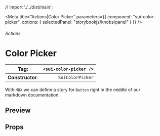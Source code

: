 
// import './../dist/main';

<Meta
	title="Actions|Color Picker"
	parameters={{
		component: "sui-color-picker",
		options: { selectedPanel: "storybookjs/knobs/panel" }
	}}
/>

###### Actions

# Color Picker

| **Tag**:         | `<sui-color-picker />` |
| ---------------- | ---------------------: |
| **Constructor**: |       `SuiColorPicker` |

With `MDX` we can define a story for `Button` right in the middle of our
markdown documentation.

## Preview

## Props
